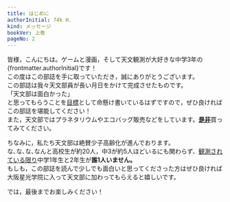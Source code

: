 ```yaml
---
title: はじめに
authorInitial: 74k H.
kind: メッセージ
bookVer: 上巻
pageNo: 2
---
```

皆様，こんにちは。ゲームと漫画，そして天文観測が大好きな中学3年の{frontmatter.authorInitial}です！<br />
この度はこの部誌を手に取っていただき，誠にありがとうございます。<br />
この部誌は我々天文部員が長い月日をかけて完成させたものです。<br />
「天文部は面白かった」<br />
と思ってもらうことを<ins>目標</ins>として命懸け書いているはずですので，ぜひ良ければこの部誌を堪能してください！<br />
また，天文部ではプラネタリウムやエコバッグ販売などをしています。<ins>**是非**</ins>買ってみてください。

ちなみに，私たち天文部は絶賛少子高齢化が進んでおります。<br />
な､な､な､なんと高校生が約20人，中3が約5人ほどいるにも関わらず、<ins>観測されている限り</ins>中学1年生と2年生が**誰1人いません。**<br />
もしも，この部誌を読んで少しでも面白いと思ってくださった方はぜひ良ければ大阪星光学院に入って天文部に加わってもらえると嬉しいです。<br />

では，最後までお楽しみください！
